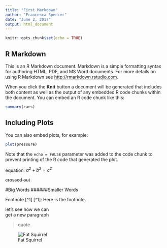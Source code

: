 ---
title: "First Markdown"
author: "Francesca Spencer"
date: "June 2, 2017"
output: html_document
---

```{r setup, include=FALSE}
knitr::opts_chunk$set(echo = TRUE)
```

## R Markdown

This is an R Markdown document. Markdown is a simple formatting syntax for authoring HTML, PDF, and MS Word documents. For more details on using R Markdown see <http://rmarkdown.rstudio.com>.

When you click the **Knit** button a document will be generated that includes both content as well as the output of any embedded R code chunks within the document. You can embed an R code chunk like this:

```{r cars}
summary(cars)
```

## Including Plots

You can also embed plots, for example:

```{r pressure, echo=FALSE}
plot(pressure)
```

Note that the `echo = FALSE` parameter was added to the code chunk to prevent printing of the R code that generated the plot.

equation: $a^{2}+b^{2}=c^{2}$

~~crossed out~~

#Big Words
######Smaller Words

Footnote [^1]
[^1]: Here is the footnote.

let's see how we can  
get a new paragraph

>quote

![Fat Squirrel](Fat Squirrel.jpg)
